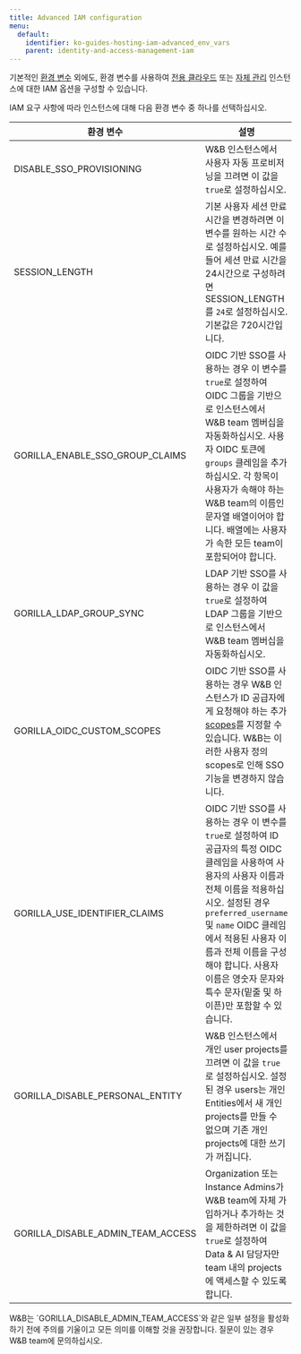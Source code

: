 ---
title: Advanced IAM configuration
menu:
  default:
    identifier: ko-guides-hosting-iam-advanced_env_vars
    parent: identity-and-access-management-iam
---

기본적인 [환경 변수](/ko/../env-vars) 외에도, 환경 변수를 사용하여 [전용 클라우드](/ko/guides/hosting/hosting-options/dedicated_cloud) 또는 [자체 관리](/ko/guides/hosting/hosting-options/self-managed) 인스턴스에 대한 IAM 옵션을 구성할 수 있습니다.

IAM 요구 사항에 따라 인스턴스에 대해 다음 환경 변수 중 하나를 선택하십시오.

| 환경 변수 | 설명 |
|----------------------|-------------|
| DISABLE_SSO_PROVISIONING | W&B 인스턴스에서 사용자 자동 프로비저닝을 끄려면 이 값을 `true`로 설정하십시오. |
| SESSION_LENGTH | 기본 사용자 세션 만료 시간을 변경하려면 이 변수를 원하는 시간 수로 설정하십시오. 예를 들어 세션 만료 시간을 24시간으로 구성하려면 SESSION_LENGTH를 `24`로 설정하십시오. 기본값은 720시간입니다. |
| GORILLA_ENABLE_SSO_GROUP_CLAIMS | OIDC 기반 SSO를 사용하는 경우 이 변수를 `true`로 설정하여 OIDC 그룹을 기반으로 인스턴스에서 W&B team 멤버십을 자동화하십시오. 사용자 OIDC 토큰에 `groups` 클레임을 추가하십시오. 각 항목이 사용자가 속해야 하는 W&B team의 이름인 문자열 배열이어야 합니다. 배열에는 사용자가 속한 모든 team이 포함되어야 합니다. |
| GORILLA_LDAP_GROUP_SYNC | LDAP 기반 SSO를 사용하는 경우 이 값을 `true`로 설정하여 LDAP 그룹을 기반으로 인스턴스에서 W&B team 멤버십을 자동화하십시오. |
| GORILLA_OIDC_CUSTOM_SCOPES | OIDC 기반 SSO를 사용하는 경우 W&B 인스턴스가 ID 공급자에게 요청해야 하는 추가 [scopes](https://auth0.com/docs/get-started/apis/scopes/openid-connect-scopes)를 지정할 수 있습니다. W&B는 이러한 사용자 정의 scopes로 인해 SSO 기능을 변경하지 않습니다. |
| GORILLA_USE_IDENTIFIER_CLAIMS | OIDC 기반 SSO를 사용하는 경우 이 변수를 `true`로 설정하여 ID 공급자의 특정 OIDC 클레임을 사용하여 사용자의 사용자 이름과 전체 이름을 적용하십시오. 설정된 경우 `preferred_username` 및 `name` OIDC 클레임에서 적용된 사용자 이름과 전체 이름을 구성해야 합니다. 사용자 이름은 영숫자 문자와 특수 문자(밑줄 및 하이픈)만 포함할 수 있습니다. |
| GORILLA_DISABLE_PERSONAL_ENTITY | W&B 인스턴스에서 개인 user projects를 끄려면 이 값을 `true`로 설정하십시오. 설정된 경우 users는 개인 Entities에서 새 개인 projects를 만들 수 없으며 기존 개인 projects에 대한 쓰기가 꺼집니다. |
| GORILLA_DISABLE_ADMIN_TEAM_ACCESS | Organization 또는 Instance Admins가 W&B team에 자체 가입하거나 추가하는 것을 제한하려면 이 값을 `true`로 설정하여 Data & AI 담당자만 team 내의 projects에 액세스할 수 있도록 합니다. |

<Warning>
W&B는 `GORILLA_DISABLE_ADMIN_TEAM_ACCESS`와 같은 일부 설정을 활성화하기 전에 주의를 기울이고 모든 의미를 이해할 것을 권장합니다. 질문이 있는 경우 W&B team에 문의하십시오.
</Warning>
